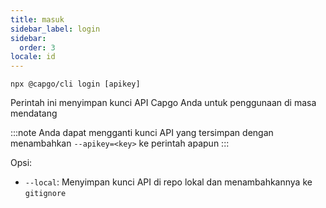 ```yaml
---
title: masuk
sidebar_label: login
sidebar:
  order: 3
locale: id
---
```


`npx @capgo/cli login [apikey]`

Perintah ini menyimpan kunci API Capgo Anda untuk penggunaan di masa mendatang

:::note
Anda dapat mengganti kunci API yang tersimpan dengan menambahkan `--apikey=<key>` ke perintah apapun
:::

Opsi:

- `--local`: Menyimpan kunci API di repo lokal dan menambahkannya ke `gitignore`